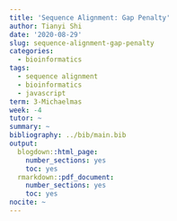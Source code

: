 ```yaml
---
title: 'Sequence Alignment: Gap Penalty'
author: Tianyi Shi
date: '2020-08-29'
slug: sequence-alignment-gap-penalty
categories:
  - bioinformatics
tags:
  - sequence alignment
  - bioinformatics
  - javascript
term: 3-Michaelmas
week: -4
tutor: ~
summary: ~
bibliography: ../bib/main.bib
output:
  blogdown::html_page:
    number_sections: yes
    toc: yes
  rmarkdown::pdf_document:
    number_sections: yes
    toc: yes
nocite: ~
---
```


